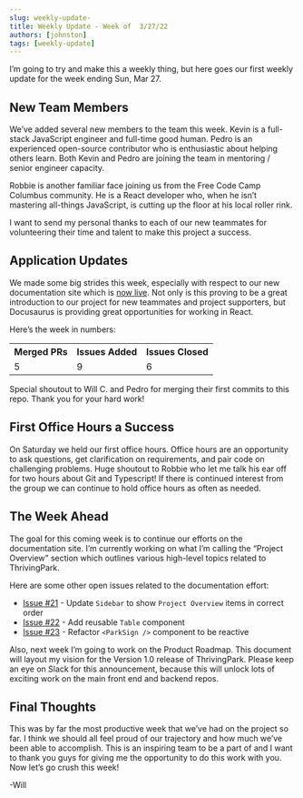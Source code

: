 ```yaml
---
slug: weekly-update-
title: Weekly Update - Week of  3/27/22
authors: [johnston]
tags: [weekly-update] 
---
```


I’m going to try and make this a weekly thing, but here goes our first weekly update for the week ending Sun, Mar 27.
  
## New Team Members

We’ve added several new members to the team this week. Kevin is a full-stack JavaScript engineer and full-time good human. Pedro is an experienced open-source contributor who is enthusiastic about helping others learn. Both Kevin and Pedro are joining the team in mentoring / senior engineer capacity.  
  
Robbie is another familiar face joining us from the Free Code Camp Columbus community. He is a React developer who, when he isn’t mastering all-things JavaScript, is cutting up the floor at his local roller rink.

I want to send my personal thanks to each of our new teammates for volunteering their time and talent to make this project a success. 

## Application Updates

We made some big strides this week, especially with respect to our new documentation site which is  [now live]([https://thrivingparkdocs.netlify.app/](https://thrivingparkdocs.netlify.app/)). Not only is this proving to be a great introduction to our project for new teammates and project supporters, but Docusaurus is providing great opportunities for working in React. 

Here’s the week in numbers:

<table>
	<tr>
		<th>
			Merged PRs
		</th>
		<th>
			Issues Added
		</th>
		<th>
			Issues Closed
		</th>
	</tr>
	<tr>
		<td>
			5
		</td>
		<td>
			9
		</td>
		<td>
			6
		</td>
	</tr>
</table>

Special shoutout to Will C. and Pedro for merging their first commits to this repo. Thank you for your hard work!

## First Office Hours a Success

On Saturday we held our first office hours. Office hours are an opportunity to ask questions, get clarification on requirements, and pair code on challenging problems. Huge shoutout to Robbie who let me talk his ear off for two hours about Git and Typescript! If there is continued interest from the group we can continue to hold office hours as often as needed. 

## The Week Ahead

The goal for this coming week is to continue our efforts on the documentation site. I’m currently working on what I’m calling the “Project Overview” section which outlines various high-level topics related to ThrivingPark. 

Here are some other open issues related to the documentation effort: 


- [Issue #21](https://github.com/wijohnst/thriving-park-documentation/issues/21) - Update `Sidebar` to show `Project Overview` items in correct order
- [Issue #22](https://github.com/wijohnst/thriving-park-documentation/issues/22) - Add reusable `Table` component
- [Issue #23](https://github.com/wijohnst/thriving-park-documentation/issues/23) - Refactor `<ParkSign />` component to be reactive 

Also, next week I’m going to work on the Product Roadmap. This document will layout my vision for the Version 1.0 release of ThrivingPark. Please keep an eye on Slack for this announcement, because this will unlock lots of exciting work on the main front end and backend repos. 

## Final Thoughts

This was by far the most productive week that we’ve had on the project so far. I think we should all feel proud of our trajectory and how much we’ve been able to accomplish. This is an inspiring team to be a part of and I want to thank you guys for giving me the opportunity to do this work with you. Now let’s go crush this week!

-Will 
